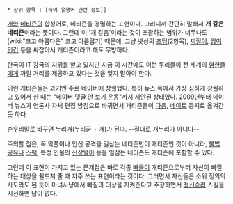  * 상위 항목 : [속어 유행어 관련 정보]]

[[개]]와 [[네티즌]]의 합성어로, 네티즌을 경멸하는 표현이다. 그러니까 간단히 말해서 '''개 같은 네티즌'''이라는 뜻이다. 그런데 이 '개 같음'이라는 것이 포괄하는 범위가 너무나도 [wiki:"크고 아름다운" 크고 아름답기] 때문에, 그냥 넷상의 [[초딩]](2항목), [[찌질이]], [[잉여인간]] 등을 싸잡아서 개티즌이라고 해도 무방하다.

한국이 IT 강국의 지위를 얻고 있지만 지금 이 시간에도 이런 무리들이 전 세계의 [[혐한]]들에게 까일 거리를 제공하고 있다는 것을 잊지 말아야 한다.

이런 개티즌들은 과거엔 주로 네이버에 창궐했다. 특히 뉴스 쪽에서 가장 심하게 창궐하고 있어서 한 때는 "네이버 댓글 안 보기 운동"까지 제안된 상태였다. 2009년부터 네이버 뉴스가 언론사 자체 편집 방침으로 바뀌면서 개티즌들이 [[다음]], [[네이트]] 등지로 옮겨간 듯 하다.

[[순우리말]]로 바꾸면 [http://k.daum.net/qna/openknowledge/view.html?category_id=HA&qid=3BEZZ&q=%B4%A9%B8%AE%B0%B3&srchid=NKS3BEZZ 누리개](누리꾼 + 개)가 된다. --절대로 개누리가 아니다--

주의할 점은, 꼭 악플이나 인신 공격을 일삼는 네티즌만이 개티즌인 것이 아니라, [[불법 공유]]나 [[스팸]], 특정 인물의 [[신상털이]] 등을 일삼는 네티즌도 개티즌에 포함할 수 있다.

그런데 이 표현이 가지고 있는 문제점은 바로 각종 [[빠]]들이 개티즌으로부터 자신이 빠질하는 대상을 쉴드쳐 줄 때 자주 쓰는 표현이라는 것이다. 그러면서 자신들은 소위 정의의 사도라도 된 듯이 마녀사냥에서 빠질의 대상을 지켜준다고 주장하면서 [[정신승리]] 스킬을 시전하면 답이 없다. 
